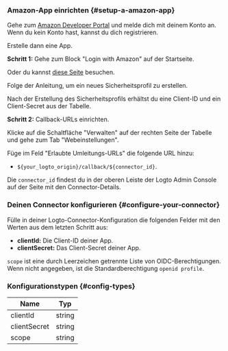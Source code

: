 ### Amazon-App einrichten \{#setup-a-amazon-app}

Gehe zum [Amazon Developer Portal](https://developer.amazon.com) und melde dich mit deinem Konto an. Wenn du kein Konto hast, kannst du dich registrieren.

Erstelle dann eine App.

**Schritt 1:** Gehe zum Block "Login with Amazon" auf der Startseite.

Oder du kannst [diese Seite](https://developer.amazon.com/loginwithamazon/console/site/lwa/overview.html) besuchen.

Folge der Anleitung, um ein neues Sicherheitsprofil zu erstellen.

Nach der Erstellung des Sicherheitsprofils erhältst du eine Client-ID und ein Client-Secret aus der Tabelle.

**Schritt 2:** Callback-URLs einrichten.

Klicke auf die Schaltfläche "Verwalten" auf der rechten Seite der Tabelle und gehe zum Tab "Webeinstellungen".

Füge im Feld "Erlaubte Umleitungs-URLs" die folgende URL hinzu:

- `${your_logto_origin}/callback/${connector_id}`.

Die `connector_id` findest du in der oberen Leiste der Logto Admin Console auf der Seite mit den Connector-Details.

### Deinen Connector konfigurieren \{#configure-your-connector}

Fülle in deiner Logto-Connector-Konfiguration die folgenden Felder mit den Werten aus dem letzten Schritt aus:

- **clientId:** Die Client-ID deiner App.
- **clientSecret:** Das Client-Secret deiner App.

`scope` ist eine durch Leerzeichen getrennte Liste von OIDC-Berechtigungen. Wenn nicht angegeben, ist die Standardberechtigung `openid profile`.

### Konfigurationstypen \{#config-types}

| Name         | Typ    |
| ------------ | ------ |
| clientId     | string |
| clientSecret | string |
| scope        | string |
